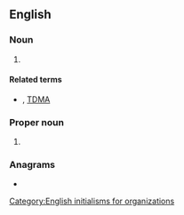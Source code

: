 ==English==

===Noun===
{{en-noun|-}}

# {{lb|en|electronics}} {{initialism of|en|[[wikipedia:Code division multiple access|Code Division Multiple Access]]}}

====Related terms====
* {{sense|electronics}} {{l|en|FDMA}}, [[TDMA]]

===Proper noun===
{{en-proper noun}}

# {{initialism of|en||Commercial Development and Marketing Association}}

===Anagrams===
* {{anagrams|en|a=acdm|CADM|DMCA|MCAD|MCDA|MDAC}}

[[Category:English initialisms for organizations‎]]